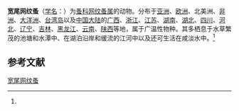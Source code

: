 {{Speciesbox
| name = 宽尾网纹蚤
| status = 
| status_system = 
| image = 
| genus = Ceriodaphnia
| species = laticaudata
| authority = (Muller, 1867)<ref name='id12318'>{{cite web| url =http://www.bioinfo.cn/db05/BjdwSpecies.php?action=view&id=12318| title =宽尾网纹蚤| work =《中国动物物种编目数据库》| publisher =中国科学院微生物研究所| author =中国科学院动物研究所| accessdate =2009-04-28| deadurl =yes| archiveurl =https://web.archive.org/web/20160305025608/http://www.bioinfo.cn/db05/BjdwSpecies.php?action=view&id=12318| archivedate =2016-03-05}}</ref>
}}

'''宽尾网纹蚤'''（[[学名|学名]]：{{lang|la|''Ceriodaphnia laticaudata''}}）为[[蚤科|蚤科]][[网纹蚤属|网纹蚤属]]的动物。分布于[[亚洲|亚洲]]、[[欧洲|欧洲]]、北美洲、[[非洲|非洲]]、[[大洋洲|大洋洲]]、[[台湾岛|台湾岛]]以及[[中国大陆|中国大陆]]的[[广西|广西]]、[[浙江|浙江]]、[[江苏|江苏]]、[[湖南|湖南]]、[[湖北|湖北]]、[[四川|四川]]、[[河北|河北]]、[[辽宁|辽宁]]、[[吉林|吉林]]、[[黑龙江|黑龙江]]、[[云南|云南]]、[[陕西|陕西]]等地，属于广温性物种。其多栖息于水草繁茂的池塘和水潭中、在湖泊沿岸和缓流的江河中以及还可生活在咸淡水中。<ref name='id12318'/>

== 参考文献 ==
{{reflist}}

{{Wikispecies|Ceriodaphnia laticaudata}}
{{Taxonbar|from=Q4565067}}

[[Category:网纹蚤属|宽尾网纹蚤]]


{{节肢动物小作品}}